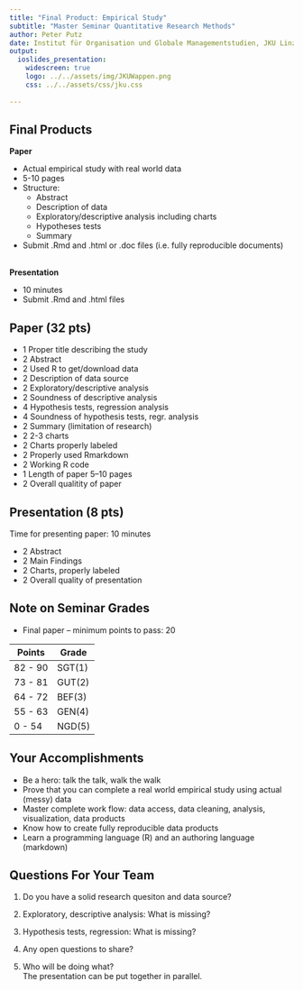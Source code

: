```yaml
---
title: "Final Product: Empirical Study"
subtitle: "Master Seminar Quantitative Research Methods"
author: Peter Putz
date: Institut für Organisation und Globale Managementstudien, JKU Linz
output: 
  ioslides_presentation:
    widescreen: true
    logo: ../../assets/img/JKUWappen.png
    css: ../../assets/css/jku.css
    
---
```



<style>
table.rmdtable th {
  color: white;
  font-size: 18px;
  background: -webkit-gradient(linear, 50% 0%, 50% 100%, color-stop(40%, #1e786d), color-stop(80%, #144f48)) no-repeat;
  background: -webkit-linear-gradient(top, #1e786d 40%, #144f48 80%) no-repeat;
  background: -moz-linear-gradient(top, #1e786d 40%, #144f48 80%) no-repeat;
  background: -o-linear-gradient(top, #1e786d 40%, #144f48 80%) no-repeat;
  background: linear-gradient(top, #1e786d 40%, #144f48 80%) no-repeat;
}
</style>


## Final Products {.smaller}

**Paper**

- Actual empirical study with real world data
- 5-10 pages
- Structure: 
    - Abstract
    - Description of data
    - Exploratory/descriptive analysis including charts
    - Hypotheses tests
    - Summary
- Submit .Rmd and .html or .doc files (i.e. fully reproducible documents)

\
**Presentation**

- 10 minutes
- Submit .Rmd and .html files


## Paper (32 pts) {.smaller}

- 1 Proper title describing the study
- 2 Abstract
- 2 Used R to get/download data
- 2 Description of data source
- 2 Exploratory/descriptive analysis
- 2 Soundness of descriptive analysis
- 4 Hypothesis tests, regression analysis
- 4 Soundness of hypothesis tests, regr. analysis
- 2 Summary (limitation of research)
- 2 2-3 charts
- 2 Charts properly labeled
- 2 Properly used Rmarkdown
- 2 Working R code
- 1 Length of paper 5--10 pages
- 2 Overall qualitity of paper


## Presentation (8 pts)

Time for presenting paper: 10 minutes

- 2 Abstract
- 2 Main Findings
- 2 Charts, properly labeled
- 2 Overall quality of presentation



## Note on Seminar Grades

- Final paper -- minimum points to pass: 20


Points       |  Grade
------------ | --------------
82 - 90      | SGT(1)
73 - 81      | GUT(2)
64 - 72      | BEF(3)
55 - 63      | GEN(4)
0 - 54       | NGD(5)



## Your Accomplishments

- Be a hero: talk the talk, walk the walk
- Prove that you can complete a real world empirical study using actual (messy) data
- Master complete work flow: data access, data cleaning, analysis, visualization, data products
- Know how to create fully reproducible data products
- Learn a programming language (R) and an authoring language (markdown)


## Questions For Your Team

1. Do you have a solid research quesiton and data source?

2. Exploratory, descriptive analysis: What is missing?

3. Hypothesis tests, regression: What is missing?

4. Any open questions to share?

5. Who will be doing what?  
    The presentation can be put together in parallel.